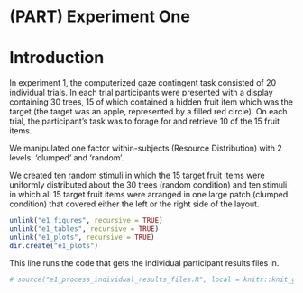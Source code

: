 # (PART) Experiment One {-}

# Introduction

In experiment 1, the computerized gaze contingent task consisted of 20 individual trials. In each trial participants were presented with a display containing 30 trees, 15 of which contained a hidden fruit item which was the target (the target was an apple, represented by a filled red circle). On each trial, the participant’s task was to forage for and retrieve 10 of the 15 fruit items.

We manipulated one factor within-subjects (Resource Distribution) with 2 levels:  'clumped' and 'random'.

We created ten random stimuli in which the 15 target fruit items were uniformly distributed about the 30 trees (random condition) and ten stimuli in which all 15 target fruit items were arranged in one large patch (clumped condition) that covered either the left or the right side of the layout.

```r
unlink("e1_figures", recursive = TRUE)
unlink("e1_tables", recursive = TRUE)
unlink("e1_plots", recursive = TRUE)
dir.create("e1_plots")
```

This line runs the code that gets the individual participant results files in.

```r
# source("e1_process_individual_results_files.R", local = knitr::knit_global())
```
